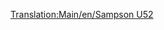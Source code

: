 [[Translation:Main/en/Sampson U52]]


{{Template:Flugzeug/De
|Name=Sampson U52
|Image=[[File:en/JunkersJU52.png|Sampson U52]]
|Kosten=28,710 (57.420)
|Geschwindigkeit=473 (296)
|Jährlich=2,390 (4.780)
|Erschienen=1928
|Lebensdauer=20
|Kapazität=25 Passagiere & 4 Säcke Post
|
|Beschreibung=Der Sampson U52 ist das erste Flugzeug im Spiel und ist deswegen relativ klein, aber teuer.
|Entsprechend=[http://de.wikipedia.org/wiki/Junkers_Ju_52/3m Junkers Ju 52]
}}